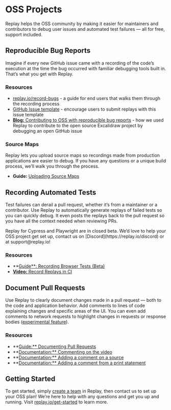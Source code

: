 
# OSS Projects

Replay helps the OSS community by making it easier for maintainers and contributors to debug user issues and automated test failures — all for free, support included.

## Reproducible Bug Reports

Imagine if every new GitHub issue came with a recording of the code’s execution at the time the bug occurred with familiar debugging tools built in. That’s what you get with Replay. 

### Resources

- [replay.io/record-bugs](http://replay.io/record-bugs) - a guide for end users that walks them through the recording process
- [GitHub Issue template](https://github.com/replayio/devtools/blob/master/.github/ISSUE_TEMPLATE/bug_report.md) - encourage users to submit replays with this issue template
- [**Blog:** Contributing to OSS with reproducible bug reports](https://medium.com/replay-io/contributing-to-oss-with-reproducible-bug-reports-7fd4b22130b1) - how we used Replay to contribute to the open source Excalidraw project by debugging an open GitHub issue

### Source Maps

Replay lets you upload source maps so recordings made from production applications are easier to debug. If you have any questions or a unique build process, we’ll walk you through the process.

- **Guide:** [Uploading Source Maps](https://www.notion.so/Uploading-Source-Maps-1923e679c1e4411db1bda29536eb1e31?pvs=21)

## Recording Automated Tests

Test failures can derail a pull request, whether it’s from a maintainer or a contributor. Use Replay to automatically generate replays of failed tests so you can quickly debug. It even posts the replays back to the pull request so you have all the context needed when reviewing PRs.

<Callout type="info" emoji="👉">
Replay for Cypress and Playwright are in closed beta. We’d love to help your OSS project get set up, contact us on [Discord](https://replay.io/discord) or at support@replay.io!

</Callout>

### Resources

- **[Guide**: Recording Browser Tests (Beta)](https://www.notion.so/Test-Suites-5bf7d91b65cd46deab1867b07bd12bdf?pvs=21)
- [**Video:** Record Replays in CI](https://www.twitch.tv/videos/1447996415)

## Document Pull Requests

Use Replay to clearly document changes made in a pull request — both to the code and application behavior. Add comments to lines of code explaining changes and specific areas of the UI. You can even add comments to network requests to highlight changes in requests or response bodies ([experimental feature](https://docs.replay.io/docs/experimental-features-2a2f9505a8714ade8b7de92df9cf56d3)).

### Resources

- **[Guide:** Documenting Pull Requests](Documenting%20Pull%20Requests%2015bec8b5cc9f4f4795375e7921ce16b0.md)
- **[Documentation:** Commenting on the video](https://docs.replay.io/docs/viewer-26591deb256c473a946d0f64abb67859#fab6543bacc94ce186afa0ca0bd3575a)
- **[Documentation:** Adding a comment on a source](https://docs.replay.io/docs/search-4bd72377ac3d498d96bb7bcb33722a75#439a427abffd46c6aae7b5e12ce8805b)
- **[Documentation:** Adding a comment from a print statement](https://docs.replay.io/docs/print-statements-1dcf7c3a8414423aab122ea7c4a41661#8767e5697b7044288655b5a10104a438)

## Getting Started

To get started, simply [create a team](https://www.notion.so/Setting-up-a-team-f5bd9ee853814d6f84e23fb535066199?pvs=21) in Replay, then contact us to set up your OSS plan! We’re here to help with any questions and get you up and running. Visit [replay.io/get-started](http://replay.io/get-started) to learn more.